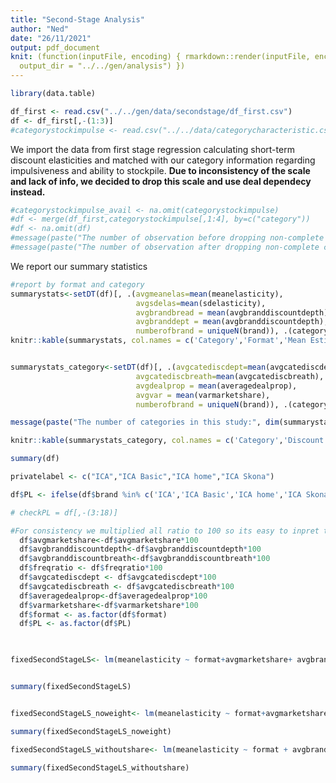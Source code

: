 ```yaml
---
title: "Second-Stage Analysis"
author: "Ned"
date: "26/11/2021"
output: pdf_document
knit: (function(inputFile, encoding) { rmarkdown::render(inputFile, encoding = encoding,
  output_dir = "../../gen/analysis") })
---
```


```r
library(data.table)
```

```r
df_first <- read.csv("../../gen/data/secondstage/df_first.csv")
df <- df_first[,-(1:3)]
#categorystockimpulse <- read.csv("../../data/categorycharacteristic.csv")
```

We import the data from first stage regression calculating short-term discount elasticities and matched with our category information regarding impulsiveness and ability to stockpile. **Due to inconsistency of the scale and lack of info, we decided to drop this scale and use deal dependecy instead.**

```r
#categorystockimpulse_avail <- na.omit(categorystockimpulse)
#df <- merge(df_first,categorystockimpulse[,1:4], by=c("category"))
#df <- na.omit(df)
#message(paste("The number of observation before dropping non-complete category info:", dim(df_first)[1]))
#message(paste("The number of observation after dropping non-complete category info:", dim(df)[1]))
```

We report our summary statistics

```r
#report by format and category
summarystats<-setDT(df)[, .(avgmeanelas=mean(meanelasticity),
                            avgsdelas=mean(sdelasticity),
                            avgbrandbread = mean(avgbranddiscountdepth),
                            avgbranddept = mean(avgbranddiscountdepth),
                            numberofbrand = uniqueN(brand)), .(category,format)]
knitr::kable(summarystats, col.names = c('Category','Format','Mean Estimate','Mean SE','Brand Breadth','Brand Depth','#Brands'))


summarystats_category<-setDT(df)[, .(avgcatediscdept=mean(avgcatediscdept),
                            avgcatediscbreath=mean(avgcatediscbreath),
                            avgdealprop = mean(averagedealprop),
                            avgvar = mean(varmarketshare),
                            numberofbrand = uniqueN(brand)), .(category)]

message(paste("The number of categories in this study:", dim(summarystats_category)[1]))

knitr::kable(summarystats_category, col.names = c('Category','Discount Depth','Discount Breadth','Deal Dependence','Var of MarketShare','#Brands'))

summary(df)

```

```r
privatelabel <- c("ICA","ICA Basic","ICA home","ICA Skona")

df$PL <- ifelse(df$brand %in% c('ICA','ICA Basic','ICA home','ICA Skona'), 1, 0)

# checkPL = df[,-(3:18)]
```




```r
#For consistency we multiplied all ratio to 100 so its easy to inpret to our coefficient
  df$avgmarketshare<-df$avgmarketshare*100
  df$avgbranddiscountdepth<-df$avgbranddiscountdepth*100
  df$avgbranddiscountbreath<-df$avgbranddiscountbreath*100
  df$freqratio <- df$freqratio*100
  df$avgcatediscdept <- df$avgcatediscdept*100
  df$avgcatediscbreath <- df$avgcatediscbreath*100
  df$averagedealprop<-df$averagedealprop*100
  df$varmarketshare<-df$varmarketshare*100
  df$format <- as.factor(df$format)
  df$PL <- as.factor(df$PL)


  
fixedSecondStageLS<- lm(meanelasticity ~ format+avgmarketshare+ avgbranddiscountdepth +avgbranddiscountbreath+ freqratio + PL + avgcatediscdept + avgcatediscbreath + varmarketshare + averagedealprop, data = df, weights=(1/sdelasticity))


summary(fixedSecondStageLS)


fixedSecondStageLS_noweight<- lm(meanelasticity ~ format+avgmarketshare+ avgbranddiscountdepth +avgbranddiscountbreath+ freqratio + PL + avgcatediscdept + avgcatediscbreath + varmarketshare + averagedealprop, data = df)

summary(fixedSecondStageLS_noweight)

fixedSecondStageLS_withoutshare<- lm(meanelasticity ~ format + avgbranddiscountdepth +avgbranddiscountbreath+ freqratio + PL + avgcatediscdept + avgcatediscbreath + varmarketshare + averagedealprop, data = df, weights=(1/sdelasticity))

summary(fixedSecondStageLS_withoutshare)

```

